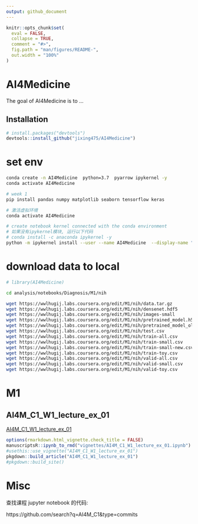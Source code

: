 ```yaml
---
output: github_document
---
```


<!-- README.md is generated from README.Rmd. Please edit that file -->

```r
knitr::opts_chunk$set(
  eval = FALSE,
  collapse = TRUE,
  comment = "#>",
  fig.path = "man/figures/README-",
  out.width = "100%"
)
```

# AI4Medicine

<!-- badges: start -->
<!-- badges: end -->

The goal of AI4Medicine is to ...

## Installation

```r
# install.packages("devtools")
devtools::install_github("jixing475/AI4Medicine")
```

# set env
```bash
conda create -n AI4Medicine  python=3.7  pyarrow ipykernel -y
conda activate AI4Medicine

# week 1
pip install pandas numpy matplotlib seaborn tensorflow keras
```


```bash
# 激活虚拟环境
conda activate AI4Medicine

# create notebook kernel connected with the conda environment
# 如果没有ipykernel模块, 运行以下代码
# conda install -c anaconda ipykernel -y
python -m ipykernel install --user --name AI4Medicine  --display-name "AI4Medicine"
```

# download data to local
```r
# library(AI4Medicine)
```
```bash
cd analysis/notebooks/Diagnosis/M1/nih

wget https://wwlhugij.labs.coursera.org/edit/M1/nih/data.tar.gz 
wget https://wwlhugij.labs.coursera.org/edit/M1/nih/densenet.hdf5 
wget https://wwlhugij.labs.coursera.org/edit/M1/nih/images-small
wget https://wwlhugij.labs.coursera.org/edit/M1/nih/pretrained_model.h5 
wget https://wwlhugij.labs.coursera.org/edit/M1/nih/pretrained_model_old.h5 
wget https://wwlhugij.labs.coursera.org/edit/M1/nih/test.csv
wget https://wwlhugij.labs.coursera.org/edit/M1/nih/train-all.csv
wget https://wwlhugij.labs.coursera.org/edit/M1/nih/train-small.csv
wget https://wwlhugij.labs.coursera.org/edit/M1/nih/train-small-new.csv
wget https://wwlhugij.labs.coursera.org/edit/M1/nih/train-toy.csv
wget https://wwlhugij.labs.coursera.org/edit/M1/nih/valid-all.csv
wget https://wwlhugij.labs.coursera.org/edit/M1/nih/valid-small.csv
wget https://wwlhugij.labs.coursera.org/edit/M1/nih/valid-toy.csv
```

# M1

## AI4M_C1_W1_lecture_ex_01

[AI4M_C1_W1_lecture_ex_01](https://wwlhugij.labs.coursera.org/notebooks/M1/AI4M_C1_W1_lecture_ex_01.ipynb#)

```r
options(rmarkdown.html_vignette.check_title = FALSE) 
manuscriptsR::ipynb_to_rmd("vignettes/AI4M_C1_W1_lecture_ex_01.ipynb")
#usethis::use_vignette("AI4M_C1_W1_lecture_ex_01")
pkgdown::build_article("AI4M_C1_W1_lecture_ex_01")
#pkgdown::build_site()
```



# Misc

查找课程 jupyter notebook 的代码: 

https://github.com/search?q=AI4M_C1&type=commits


